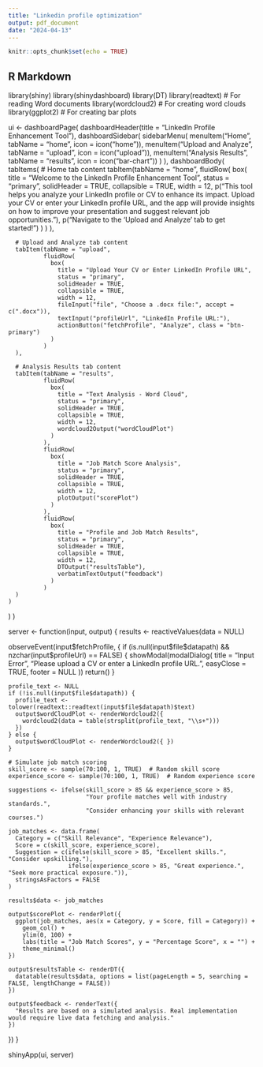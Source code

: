 ---
title: "Linkedin profile optimization"
output: pdf_document
date: "2024-04-13"
---

```{r setup, include=FALSE}
knitr::opts_chunk$set(echo = TRUE)
```

## R Markdown

library(shiny)
library(shinydashboard)
library(DT)
library(readtext)  # For reading Word documents
library(wordcloud2) # For creating word clouds
library(ggplot2)    # For creating bar plots

ui <- dashboardPage(
  dashboardHeader(title = "LinkedIn Profile Enhancement Tool"),
  dashboardSidebar(
    sidebarMenu(
      menuItem("Home", tabName = "home", icon = icon("home")),
      menuItem("Upload and Analyze", tabName = "upload", icon = icon("upload")),
      menuItem("Analysis Results", tabName = "results", icon = icon("bar-chart"))
    )
  ),
  dashboardBody(
    tabItems(
      # Home tab content
      tabItem(tabName = "home",
              fluidRow(
                box(
                  title = "Welcome to the LinkedIn Profile Enhancement Tool",
                  status = "primary",
                  solidHeader = TRUE,
                  collapsible = TRUE,
                  width = 12,
                  p("This tool helps you analyze your LinkedIn profile or CV to enhance its impact. Upload your CV or enter your LinkedIn profile URL, and the app will provide insights on how to improve your presentation and suggest relevant job opportunities."),
                  p("Navigate to the 'Upload and Analyze' tab to get started!")
                )
              )
      ),
      
      # Upload and Analyze tab content
      tabItem(tabName = "upload",
              fluidRow(
                box(
                  title = "Upload Your CV or Enter LinkedIn Profile URL",
                  status = "primary",
                  solidHeader = TRUE,
                  collapsible = TRUE,
                  width = 12,
                  fileInput("file", "Choose a .docx file:", accept = c(".docx")),
                  textInput("profileUrl", "LinkedIn Profile URL:"),
                  actionButton("fetchProfile", "Analyze", class = "btn-primary")
                )
              )
      ),
      
      # Analysis Results tab content
      tabItem(tabName = "results",
              fluidRow(
                box(
                  title = "Text Analysis - Word Cloud",
                  status = "primary",
                  solidHeader = TRUE,
                  collapsible = TRUE,
                  width = 12,
                  wordcloud2Output("wordCloudPlot")
                )
              ),
              fluidRow(
                box(
                  title = "Job Match Score Analysis",
                  status = "primary",
                  solidHeader = TRUE,
                  collapsible = TRUE,
                  width = 12,
                  plotOutput("scorePlot")
                )
              ),
              fluidRow(
                box(
                  title = "Profile and Job Match Results",
                  status = "primary",
                  solidHeader = TRUE,
                  collapsible = TRUE,
                  width = 12,
                  DTOutput("resultsTable"),
                  verbatimTextOutput("feedback")
                )
              )
      )
    )
  )
)

server <- function(input, output) {
  results <- reactiveValues(data = NULL)
  
  observeEvent(input$fetchProfile, {
    if (is.null(input$file$datapath) && nzchar(input$profileUrl) == FALSE) {
      showModal(modalDialog(
        title = "Input Error",
        "Please upload a CV or enter a LinkedIn profile URL.",
        easyClose = TRUE,
        footer = NULL
      ))
      return()
    }
    
    profile_text <- NULL
    if (!is.null(input$file$datapath)) {
      profile_text <- tolower(readtext::readtext(input$file$datapath)$text)
      output$wordCloudPlot <- renderWordcloud2({
        wordcloud2(data = table(strsplit(profile_text, "\\s+")))
      })
    } else {
      output$wordCloudPlot <- renderWordcloud2({ })
    }
    
    # Simulate job match scoring
    skill_score <- sample(70:100, 1, TRUE)  # Random skill score
    experience_score <- sample(70:100, 1, TRUE)  # Random experience score
    
    suggestions <- ifelse(skill_score > 85 && experience_score > 85,
                          "Your profile matches well with industry standards.",
                          "Consider enhancing your skills with relevant courses.")
    
    job_matches <- data.frame(
      Category = c("Skill Relevance", "Experience Relevance"),
      Score = c(skill_score, experience_score),
      Suggestion = c(ifelse(skill_score > 85, "Excellent skills.", "Consider upskilling."),
                     ifelse(experience_score > 85, "Great experience.", "Seek more practical exposure.")),
      stringsAsFactors = FALSE
    )
    
    results$data <- job_matches
    
    output$scorePlot <- renderPlot({
      ggplot(job_matches, aes(x = Category, y = Score, fill = Category)) +
        geom_col() +
        ylim(0, 100) +
        labs(title = "Job Match Scores", y = "Percentage Score", x = "") +
        theme_minimal()
    })
    
    output$resultsTable <- renderDT({
      datatable(results$data, options = list(pageLength = 5, searching = FALSE, lengthChange = FALSE))
    })
    
    output$feedback <- renderText({
      "Results are based on a simulated analysis. Real implementation would require live data fetching and analysis."
    })
  })
}

shinyApp(ui, server)
